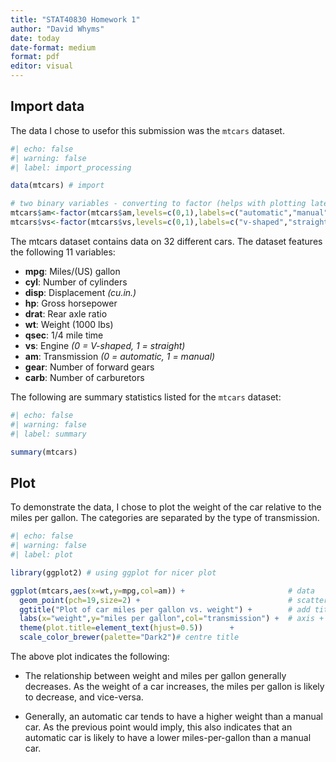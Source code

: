 ```yaml
---
title: "STAT40830 Homework 1"
author: "David Whyms"
date: today
date-format: medium
format: pdf
editor: visual
---
```


## Import data

The data I chose to usefor this submission was the `mtcars` dataset.

```r
#| echo: false
#| warning: false
#| label: import_processing

data(mtcars) # import

# two binary variables - converting to factor (helps with plotting later)
mtcars$am<-factor(mtcars$am,levels=c(0,1),labels=c("automatic","manual"))
mtcars$vs<-factor(mtcars$vs,levels=c(0,1),labels=c("v-shaped","straight"))

```

The mtcars dataset contains data on 32 different cars. The dataset features the following 11 variables:

-   **mpg**: Miles/(US) gallon
-   **cyl**: Number of cylinders
-   **disp**: Displacement *(cu.in.)*
-   **hp**: Gross horsepower
-   **drat**: Rear axle ratio
-   **wt**: Weight (1000 lbs)
-   **qsec**: 1/4 mile time
-   **vs**: Engine *(0 = V-shaped, 1 = straight)*
-   **am**: Transmission *(0 = automatic, 1 = manual)*
-   **gear**: Number of forward gears
-   **carb**: Number of carburetors

The following are summary statistics listed for the `mtcars` dataset:

```r
#| echo: false
#| warning: false
#| label: summary

summary(mtcars)
```

## Plot

To demonstrate the data, I chose to plot the weight of the car relative to the miles per gallon. The categories are separated by the type of transmission.

```r
#| echo: false
#| warning: false
#| label: plot

library(ggplot2) # using ggplot for nicer plot

ggplot(mtcars,aes(x=wt,y=mpg,col=am)) +                       # data
  geom_point(pch=19,size=2) +                                 # scatterplot
  ggtitle("Plot of car miles per gallon vs. weight") +        # add title
  labs(x="weight",y="miles per gallon",col="transmission") +  # axis + legend
  theme(plot.title=element_text(hjust=0.5))      +
  scale_color_brewer(palette="Dark2")# centre title
```

The above plot indicates the following:

-   The relationship between weight and miles per gallon generally decreases. As the weight of a car increases, the miles per gallon is likely to decrease, and vice-versa.

-   Generally, an automatic car tends to have a higher weight than a manual car. As the previous point would imply, this also indicates that an automatic car is likely to have a lower miles-per-gallon than a manual car.
